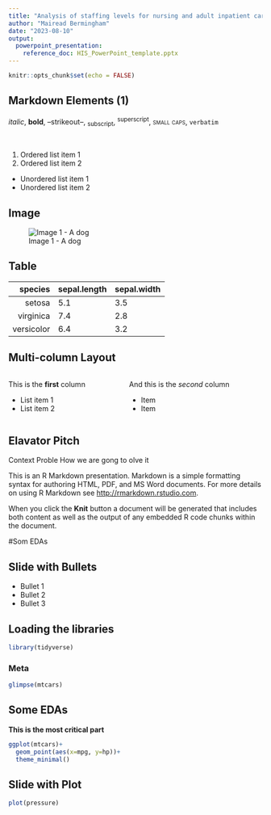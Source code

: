 ```yaml
---
title: "Analysis of staffing levels for nursing and adult inpatient care"
author: "Mairead Bermingham"
date: "2023-08-10"
output: 
  powerpoint_presentation:
    reference_doc: HIS_PowerPoint_template.pptx
---
```


```r
knitr::opts_chunk$set(echo = FALSE)
```


## Markdown Elements (1)
*italic*, **bold**, --strikeout--, ~subscript~, ^superscript^, [small caps]{.smallcaps}, `verbatim`

<br>

1. Ordered list item 1
2. Ordered list item 2

* Unordered list item 1
* Unordered list item 2


## Image
![Image 1 - A dog](https://images.unsplash.com/photo-1643644323421-7e1cfbb2f26d?ixlib=rb-1.2.1&ixid=MnwxMjA3fDB8MHxwaG90by1wYWdlfHx8fGVufDB8fHx8&auto=format&fit=crop&w=2070&q=80)

## Table
     species    sepal.length    sepal.width
------------    -------------   ------------
     setosa     5.1             3.5
  virginica     7.4             2.8
 versicolor     6.4             3.2

## Multi-column Layout
:::::::::::::: {.columns}
::: {.column}
This is the **first** column

- List item 1
- List item 2
:::
::: {.column}
And this is the *second* column

* Item
* Item
:::
::::::::::::::
## Elavator Pitch

Context Proble How we are gong to olve it

This is an R Markdown presentation. Markdown is a simple formatting syntax for authoring HTML, PDF, and MS Word documents. For more details on using R Markdown see <http://rmarkdown.rstudio.com>.

When you click the **Knit** button a document will be generated that includes both content as well as the output of any embedded R code chunks within the document.


#Som EDAs

## Slide with Bullets

-   Bullet 1
-   Bullet 2
-   Bullet 3

## Loading the libraries

```r
library(tidyverse) 
```
### Meta
```r
glimpse(mtcars) 
```
## Some EDAs
**This is the most critical part**

```r
ggplot(mtcars)+
  geom_point(aes(x=mpg, y=hp))+
  theme_minimal()
```

## Slide with Plot

```r
plot(pressure)
```
